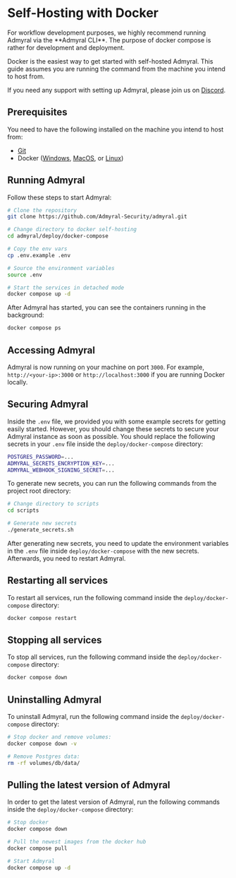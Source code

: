 
# Self-Hosting with Docker

<Callout type="warning">
	For workflow development purposes, we highly recommend running Admyral via
	the **Admyral CLI**. The purpose of docker compose is rather for development
	and deployment.
</Callout>

Docker is the easiest way to get started with self-hosted Admyral. This guide assumes you are running the command from the machine you intend to host from.

If you need any support with setting up Admyral, please join us on [Discord](https://discord.gg/GqbJZT9Hbf).

## Prerequisites

You need to have the following installed on the machine you intend to host from:

-   [Git](https://git-scm.com/downloads)
-   Docker ([Windows](https://docs.docker.com/desktop/install/windows-install/), [MacOS](https://docs.docker.com/desktop/install/mac-install/), or [Linux](https://docs.docker.com/desktop/install/linux-install/))

## Running Admyral

Follow these steps to start Admyral:

```bash
# Clone the repository
git clone https://github.com/Admyral-Security/admyral.git

# Change directory to docker self-hosting
cd admyral/deploy/docker-compose

# Copy the env vars
cp .env.example .env

# Source the environment variables
source .env

# Start the services in detached mode
docker compose up -d
```

After Admyral has started, you can see the containers running in the background:

```bash
docker compose ps
```

## Accessing Admyral

Admyral is now running on your machine on port `3000`. For example, `http://<your-ip>:3000` or `http://localhost:3000` if you are running Docker locally.

## Securing Admyral

Inside the `.env` file, we provided you with some example secrets for getting easily started. However, you should change these secrets to secure your Admyral instance as soon as possible.
You should replace the following secrets in your `.env` file inside the `deploy/docker-compose` directory:

```bash
POSTGRES_PASSWORD=...
ADMYRAL_SECRETS_ENCRYPTION_KEY=...
ADMYRAL_WEBHOOK_SIGNING_SECRET=...
```

To generate new secrets, you can run the following commands from the project root directory:

```bash
# Change directory to scripts
cd scripts

# Generate new secrets
./generate_secrets.sh
```

After generating new secrets, you need to update the environment variables in the `.env` file inside `deploy/docker-compose` with the new secrets. Afterwards, you need to restart Admyral.

## Restarting all services

To restart all services, run the following command inside the `deploy/docker-compose` directory:

```bash
docker compose restart
```

## Stopping all services

To stop all services, run the following command inside the `deploy/docker-compose` directory:

```bash
docker compose down
```

## Uninstalling Admyral

To uninstall Admyral, run the following command inside the `deploy/docker-compose` directory:

```bash
# Stop docker and remove volumes:
docker compose down -v

# Remove Postgres data:
rm -rf volumes/db/data/
```

## Pulling the latest version of Admyral

In order to get the latest version of Admyral, run the following commands inside the `deploy/docker-compose` directory:

```bash
# Stop docker
docker compose down

# Pull the newest images from the docker hub
docker compose pull

# Start Admyral
docker compose up -d
```
